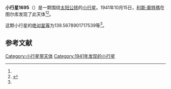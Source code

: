 {{Infobox planet
| bgcolour = #FFFFC0
| name = 1695 Walbeck
| symbol = 
| image = 
| caption = 
| discovery = yes
| discovery_ref = 
| discoverer = [[利斯·奧特瑪|利斯·奧特瑪]]
| discovery_site = [[图尔库|图尔库]] 
| discovered = 1941年10月15日
| designations = yes
| mp_name = 
| named_after = 
| alt_names = 1941 UO/ 1964 QA / 1964 RE
| mp_category = [[主带小行星|主带小行星]]
| orbit_ref = <ref name="a">[http://ssd.jpl.nasa.gov/sbdb.cgi?sstr=1695 1695 Walbeck] {{Wayback|url=http://ssd.jpl.nasa.gov/sbdb.cgi?sstr=1695 |date=20201130185915 }}，小行星數據庫瀏覽器（JPL Small-Body Database Browser）－[[美国国家航空航天局|美国国家航空航天局]]喷气推进实验室</ref>
| epoch = 2456400.5 (2013年4月18日更新)
| aphelion = {{convert|3.592954648337562|AU|km|3|abbr=on|lk=out}}
| perihelion = {{convert|1.967313588080803|AU|km|3|abbr=on}}
| semimajor = {{convert|2.780134118209183|AU|km|3|abbr=on}}
| eccentricity = 0.292367381
| period = 1693.156289 [[日|日]]<br />4.64[[儒略年|儒略年]]
| avg_speed = 
| inclination = 16.70981974795906
| asc_node = 218.4636581719252
| mean_anomaly = 
| arg_peri = 139.5678901717539
| satellites = 
| physical_characteristics = yes
| dimensions = 
| mass = 
| density = 
| surface_grav = 
| escape_velocity = 
| sidereal_day = 
| axial_tilt = 
| pole_ecliptic_lat = 
| pole_ecliptic_lon = 
| albedo = 
| temperatures= 
| temp_name1 = 
| mean_temp_1 = 
| max_temp_1 = 
| temp_name2 = 
| max_temp_2 = 
| spectral_type = 
| abs_magnitude = 139.5678901717539
}}

'''小行星1695'''（{{lang-en|1695 Walbeck}}）是一颗围绕[[太阳|太阳]][[公转|公转]]的[[小行星|小行星]]。1941年10月15日，[[利斯·奧特瑪|利斯·奧特瑪]]在图尔库发现了此天体<ref name="a" /><ref>{{cite news|title=小行星列表|url=http://cfa-www.harvard.edu/iau/lists/NumberedMPs.txt|accessdate=2013-07-08|newspaper=哈佛大学|archive-date=2008-05-17|archive-url=https://web.archive.org/web/20080517010638/http://cfa-www.harvard.edu/iau/lists/NumberedMPs.txt|dead-url=no}}</ref>。

这颗小行星的[[绝对星等|绝对星等]]为139.5678901717539等<ref name="a" />。

==参考文献==
{{reflist}}
{{Minor Planet Number|[[小行星1694|小行星1694]]|[[小行星1696|小行星1696]]}}

{{小天体}}

[[Category:小行星带天体|Category:小行星带天体]]
[[Category:1941年发现的小行星|Category:1941年发现的小行星]]

{{asteroid-stub}}